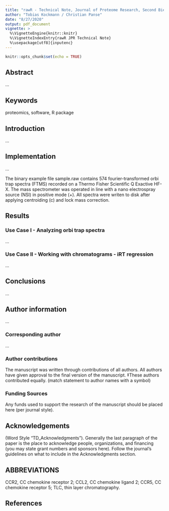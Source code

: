```yaml
---
title: "rawR - Technical Note, Journal of Proteome Research, Second Biennial Special Issue on Software Tools and Resources in February 2021"
author: "Tobias Kockmann / Christian Panse"
date: "8/27/2020"
output: pdf_document
vignette: >
  %\VignetteEngine{knitr::knitr}
  %\VignetteIndexEntry{rawR JPR Technical Note}
  %\usepackage[utf8]{inputenc}
---
```



```r
knitr::opts_chunk$set(echo = TRUE)
```

## Abstract

...

## Keywords

proteomics, software, R package

## Introduction

...


## Implementation

...

The binary example file sample.raw contains 574 fourier-transformed orbi trap spectra (FTMS) recorded on a Thermo Fisher Scientific Q Exactive HF-X. The mass spectrometer was operated in line with a nano electrospray source (NSI) in positive mode (+). All spectra were writen to disk after applying centroiding (c) and lock mass correction.

## Results

### Use Case I - Analyzing orbi trap spectra

...

### Use Case II - Working with chromatograms - iRT regression

...


## Conclusions

...


## Author information

...

### Corresponding author

...

### Author contributions

The manuscript was written through contributions of all authors. All authors have given approval to the final version of the manuscript. ‡These authors contributed equally. (match statement to author names with a symbol)


### Funding Sources
Any funds used to support the research of the manuscript should be placed here (per journal style).


## Acknowledgements

(Word Style “TD_Acknowledgments”). Generally the last paragraph of the paper is the place to acknowledge people, organizations, and financing (you may state grant numbers and sponsors here). Follow the journal’s guidelines on what to include in the Acknowledgments section.


## ABBREVIATIONS
CCR2, CC chemokine receptor 2; CCL2, CC chemokine ligand 2; CCR5, CC chemokine receptor 5; TLC, thin layer chromatography.


## References



